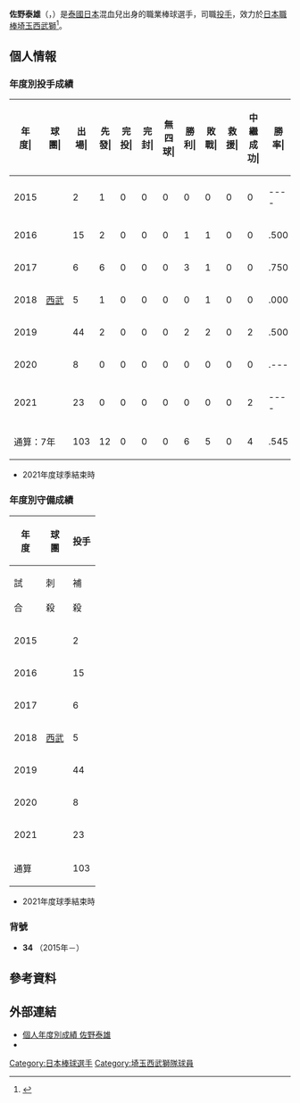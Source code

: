 {{Infobox NPB player|
|name=佐野泰雄|
|image=|
|width=300|
|position=投手|
|team=埼玉西武獅|
|number=34|
|bats=左|
|throws=左|
|birthdate={{birth_date_and_age|1993|1|18|mf=y}}|
|birthplace={{THA}}|
|debutdate=5月13日
|debutyear=2015年
|debutteam=埼玉西武獅
|statyear=2021年球季
|stat1label=勝投－敗投
|stat1value=6－5
|stat2label=中繼－救援
|stat2value=4－0
|stat3label=三振－四壞
|stat3value=77－78
|stat4label=防禦率
|stat4value=4.43
|teams=<nowiki></nowiki> 
* 埼玉縣立和光高等學校
* [[平成國際大學|平成國際大學]]
* [[埼玉西武獅|埼玉西武獅]](2015年－)
}}

'''佐野泰雄'''（{{jpn|j=佐野 泰雄|hg=さの やすお|rm=Sano Yasuo}}，{{bd|1992年|7月13日||catIdx=Sano, Yasuo}}）是[[泰國|泰國]][[日本|日本]]混血兒出身的職業棒球選手，司職[[投手|投手]]，效力於[[日本職棒|日本職棒]][[埼玉西武獅|埼玉西武獅]]<ref>{{cite web|url=https://www.sponichi.co.jp/baseball/news/2014/10/23/kiji/K20141023009155600.html|title=西武２位　左腕佐野　タイ出身の母に感謝「日本語もあまりしゃべれないのに」|publisher=スポニチ Sponichi Annex|date=2014-10-23|access-date=2020-12-24|archive-date=2020-01-25|archive-url=https://web.archive.org/web/20200125142454/https://www.sponichi.co.jp/baseball/news/2014/10/23/kiji/K20141023009155600.html}}</ref>。

== 個人情報 ==
=== 年度別投手成績 ===
{| class="wikitable" style="text-align:right; font-size:small"
|-bgcolor="#efefef"
!年<br>度|!!球<br>團|!!出<br>場|!!先<br>發|!!完<br>投|!!完<br>封|!!無<br>四<br>球|!!勝<br>利|!!敗<br>戰|!!救<br>援|!!中<br>繼<br>成<br>功|!!勝<br>率|!!打<br>者|!!投<br>球<br>局<br>數|!!被<br>安<br>打|!!被<br>全<br>壘<br>打|!!保<br>送|!!敬<br>遠|!!觸<br>身<br>球|!!三<br>振<br>數|!!暴<br>投|!!犯<br>規|!!失分|!!自<br>責<br>分|!!防<br>禦<br>率|!!WHIP
|-
|style="text-align:center;"|2015
|rowspan="7" style="text-align: center; white-space: nowrap;"|[[埼玉西武獅|西武]]
|2||1||0||0||0||0||0||0||0||----||26||5.0||6||1||5||0||0||4||0||0||4||3||5.40||2.20
|-
|style="text-align:center;"|2016
|15||2||0||0||0||1||1||0||0||.500||116||27.1||22||2||15||0||1||11||1||0||14||10||3.29||1.35
|-
|style="text-align:center;"|2017
|6||6||0||0||0||3||1||0||0||.750||110||23.2||29||1||11||0||3||12||2||0||14||12||4.56||1.69
|-
|style="text-align:center;"|2018
|5||1||0||0||0||0||1||0||0||.000||47||9.2||15||3||5||0||2||3||0||0||9||9||8.38||2.07
|-
|style="text-align:center;"|2019
|44||2||0||0||0||2||2||0||2||.500||297||67.2||68||4||32||2||4||39||1||0||34||33||4.39||1.48
|-
|style="text-align:center;"|2020
|8||0||0||0||0||0||0||0||0||.---||30||6.2||9||1||2||0||0||1||1||0||1||1||1.35||1.65
|-
|style="text-align:center;"|2021
|23||0||0||0||0||0||0||0||2||----||84||18.1||22||1||8||1||2||7||1||0||10||10||4.91||1.64
|-
!colspan="2"|通算：7年
|103||12||0||0||0||6||5||0||4||.545||710||158.1||171||13||78||3||12||77||6||0||86||78||4.43||1.57
|}
* 2021年度球季結束時

=== 年度別守備成績 ===
{| class="wikitable" style="text-align: right; font-size: small; border-collapse:collapse; padding: 1px;"
!rowspan="2"|年<br />度!!rowspan="2"|球<br />團!!colspan="8"|投手
|-style="line-height:1.25em;"
!試<br /><br />合!!刺<br /><br />殺!!補<br /><br />殺!!失<br /><br />誤!!雙<br /><br />殺!!守<br />備<br />率
|-
|style="text-align: center;"|2015
|rowspan="7" style="text-align: center; white-space: nowrap;"|[[埼玉西武獅|西武]]
|2||0||3||0||0||1.000
|-
|style="text-align:center;"|2016
|15||1||2||0||0||1.000
|-
|style="text-align:center;"|2017
|6||1||4||0||0||1.000
|-
|style="text-align:center;"|2018
|5||1||1||0||0||1.000
|-
|style="text-align:center;"|2019
|44||5||15||1||0||.952
|-
|style="text-align:center;"|2020
|8||0||1||0||1||1.000
|-
|style="text-align:center;"|2021
|23||3||5||0||0||1.000
|-
!colspan="2"|通算
|103||11||31||1||1||.978
|}
* 2021年度球季結束時

=== 背號 ===
* '''34''' （2015年－）

== 參考資料 ==
{{reflist}}

== 外部連結 ==
* [https://npb.jp/bis/players/01905130.html 個人年度別成績 佐野泰雄] {{Wayback|url=https://npb.jp/bis/players/01905130.html |date=20201203165338 }} {{ja icon}} 
* {{Baseballstats|brm=sano--000yas}}

{{西武球員名單}}
{{DEFAULTSORT:Sano, Yasuo}}
[[Category:日本棒球選手|Category:日本棒球選手]]
[[Category:埼玉西武獅隊球員|Category:埼玉西武獅隊球員]]